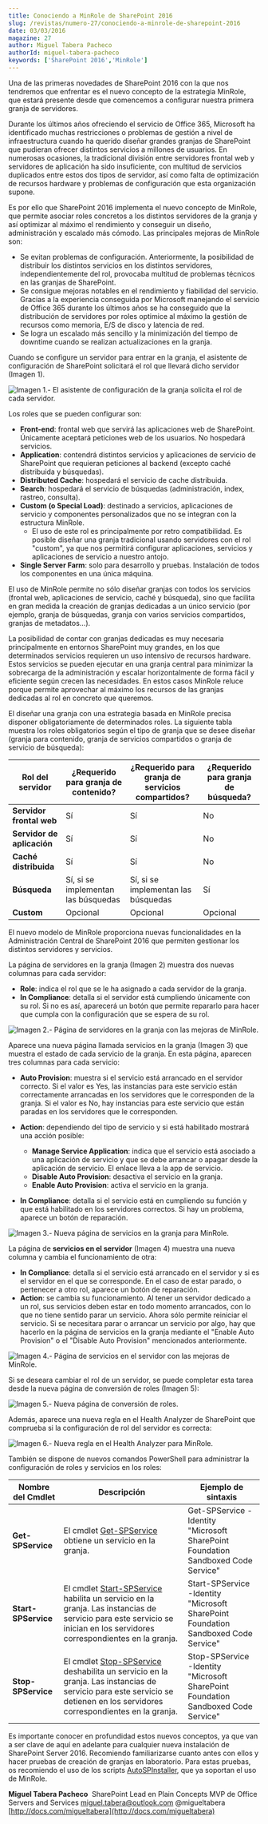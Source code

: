 ```yaml
---
title: Conociendo a MinRole de SharePoint 2016
slug: /revistas/numero-27/conociendo-a-minrole-de-sharepoint-2016
date: 03/03/2016
magazine: 27
author: Miguel Tabera Pacheco
authorId: miguel-tabera-pacheco
keywords: ['SharePoint 2016','MinRole']
---
```






​Una de las primeras novedades de SharePoint 2016 con la que nos tendremos que enfrentar es el nuevo concepto de la estrategia MinRole, que estará presente desde que comencemos a configurar nuestra primera granja de servidores.

Durante los últimos años ofreciendo el servicio de Office 365, Microsoft ha identificado muchas restricciones o problemas de gestión a nivel de infraestructura cuando ha querido diseñar grandes granjas de SharePoint que pudieran ofrecer distintos servicios a millones de usuarios. En numerosas ocasiones, la tradicional división entre servidores frontal web y servidores de aplicación ha sido insuficiente, con multitud de servicios duplicados entre estos dos tipos de servidor, así como falta de optimización de recursos hardware y problemas de configuración que esta organización supone.

Es por ello que SharePoint 2016 implementa el nuevo concepto de MinRole, que permite asociar roles concretos a los distintos servidores de la granja y así optimizar al máximo el rendimiento y conseguir un diseño, administración y escalado más cómodo. Las principales mejoras de MinRole son:

- Se evitan problemas de configuración. Anteriormente, la posibilidad de distribuir los distintos servicios en los distintos servidores, independientemente del rol, provocaba multitud de problemas técnicos en las granjas de SharePoint.
- Se consigue mejoras notables en el rendimiento y fiabilidad del servicio. Gracias a la experiencia conseguida por Microsoft manejando el servicio de Office 365 durante los últimos años se ha conseguido que la distribución de servidores por roles optimice al máximo la gestión de recursos como memoria, E/S de disco y latencia de red.
- Se logra un escalado más sencillo y la minimización del tiempo de downtime cuando se realizan actualizaciones en la granja.


Cuando se configure un servidor para entrar en la granja, el asistente de configuración de SharePoint solicitará el rol que llevará dicho servidor (Imagen 1).

![Imagen 1.- El asistente de configuración de la granja solicita el rol de cada servidor.](../../../images/numero27/conociendo-a-minrole-de-sharepoint-2016/image1.png)

Los roles que se pueden configurar son:

- **Front-end**: frontal web que servirá las aplicaciones web de SharePoint. Únicamente aceptará peticiones web de los usuarios. No hospedará servicios.
- **Application**: contendrá distintos servicios y aplicaciones de servicio de SharePoint que requieran peticiones al backend (excepto caché distribuida y búsquedas).
- **Distributed Cache**: hospedará el servicio de cache distribuida.
- **Search**: hospedará el servicio de búsquedas (administración, index, rastreo, consulta).
- **Custom (o Special Load)**: destinado a servicios, aplicaciones de servicio y componentes personalizados que no se integran con la estructura MinRole.
    - El uso de este rol es principalmente por retro compatibilidad. Es posible diseñar una granja tradicional usando servidores con el rol "custom", ya que nos permitirá configurar aplicaciones, servicios y aplicaciones de servicio a nuestro antojo.
- **Single Server Farm**: solo para desarrollo y pruebas. Instalación de todos los componentes en una única máquina.


El uso de MinRole permite no sólo diseñar granjas con todos los servicios (frontal web, aplicaciones de servicio, caché y búsqueda), sino que facilita en gran medida la creación de granjas dedicadas a un único servicio (por ejemplo, granja de búsquedas, granja con varios servicios compartidos, granjas de metadatos…).

La posibilidad de contar con granjas dedicadas es muy necesaria principalmente en entornos SharePoint muy grandes, en los que determinados servicios requieren un uso intensivo de recursos hardware. Estos servicios se pueden ejecutar en una granja central para minimizar la sobrecarga de la administración y escalar horizontalmente de forma fácil y eficiente según crecen las necesidades. En estos casos MinRole reluce porque permite aprovechar al máximo los recursos de las granjas dedicadas al rol en concreto que queremos.

El diseñar una granja con una estrategia basada en MinRole precisa disponer obligatoriamente de determinados roles. La siguiente tabla muestra los roles obligatorios según el tipo de granja que se desee diseñar (granja para contenido, granja de servicios compartidos o granja de servicio de búsqueda):


| **Rol del servidor** | **¿Requerido para granja de contenido?** | **¿Requerido para granja de servicios compartidos?** | **¿Requerido para granja de búsqueda?** |
| --- | --- | --- | --- |
| **Servidor frontal web** | Sí | Sí | No |
| **Servidor de aplicación** | Sí | Sí | No |
| **Caché distribuida** | Sí | Sí | No |
| **Búsqueda** | Sí, si se implementan las búsquedas | Sí, si se implementan las búsquedas | Sí |
| **Custom** | Opcional | Opcional | Opcional |




El nuevo modelo de MinRole proporciona nuevas funcionalidades en la Administración Central de SharePoint 2016 que permiten gestionar los distintos servidores y servicios.

La página de servidores en la granja (Imagen 2) muestra dos nuevas columnas para cada servidor:

- **Role**: indica el rol que se le ha asignado a cada servidor de la granja.
- **In Compliance**: detalla si el servidor está cumpliendo únicamente con su rol. Si no es así, aparecerá un botón que permite repararlo para hacer que cumpla con la configuración que se espera de su rol.


![Imagen 2.- Página de servidores en la granja con las mejoras de MinRole.](../../../images/numero27/conociendo-a-minrole-de-sharepoint-2016/image2.jpeg)

Aparece una nueva página llamada servicios en la granja (Imagen 3) que muestra el estado de cada servicio de la granja. En esta página, aparecen tres columnas para cada servicio:

- **Auto Provision**: muestra si el servicio está arrancado en el servidor correcto. Si el valor es Yes, las instancias para este servicio están correctamente arrancadas en los servidores que le corresponden de la granja. Si el valor es No, hay instancias para este servicio que están paradas en los servidores que le corresponden.
- **Action**: dependiendo del tipo de servicio y si está habilitado mostrará una acción posible:
    - **Manage Service Application**: indica que el servicio está asociado a una aplicación de servicio y que se debe arrancar o apagar desde la aplicación de servicio. El enlace lleva a la app de servicio.
    - **Disable Auto Provision**: desactiva el servicio en la granja.
    - **Enable Auto Provision**: activa el servicio en la granja.


- **In Compliance**: detalla si el servicio está en cumpliendo su función y que está habilitado en los servidores correctos. Si hay un problema, aparece un botón de reparación.


![Imagen 3.- Nueva página de servicios en la granja para MinRole.](../../../images/numero27/conociendo-a-minrole-de-sharepoint-2016/image3.png)

La página de **servicios en el servidor** (Imagen 4) muestra una nueva columna y cambia el funcionamiento de otra:

- **In Compliance**: detalla si el servicio está arrancado en el servidor y si es el servidor en el que se corresponde. En el caso de estar parado, o pertenecer a otro rol, aparece un botón de reparación.
- **Action**: se cambia su funcionamiento. Al tener un servidor dedicado a un rol, sus servicios deben estar en todo momento arrancados, con lo que no tiene sentido parar un servicio. Ahora sólo permite reiniciar el servicio. Si se necesitara parar o arrancar un servicio por algo, hay que hacerlo en la página de servicios en la granja mediante el "Enable Auto Provision" o el "Disable Auto Provision" mencionados anteriormente.


![Imagen 4.- Página de servicios en el servidor con las mejoras de MinRole.](../../../images/numero27/conociendo-a-minrole-de-sharepoint-2016/image4.jpeg)

Si se deseara cambiar el rol de un servidor, se puede completar esta tarea desde la nueva página de conversión de roles (Imagen 5):

![Imagen 5.- Nueva página de conversión de roles.](../../../images/numero27/conociendo-a-minrole-de-sharepoint-2016/image5.png)

Además, aparece una nueva regla en el Health Analyzer de SharePoint que comprueba si la configuración de rol del servidor es correcta:

![Imagen 6.- Nueva regla en el Health Analyzer para MinRole.](../../../images/numero27/conociendo-a-minrole-de-sharepoint-2016/image6.jpeg)

También se dispone de nuevos comandos PowerShell para administrar la configuración de roles y servicios en los roles:


| **Nombre del Cmdlet** | **Descripción** | **Ejemplo de sintaxis** |
| --- | --- | --- |
| **Get-SPService** | El cmdlet [Get-SPService](https://msdn.microsoft.com/es-es/mt427448%28v=office.16%29) obtiene un servicio en la granja. | Get-SPService -Identity "Microsoft SharePoint Foundation Sandboxed Code Service" |
| **Start-SPService** | El cmdlet [Start-SPService](https://msdn.microsoft.com/es-es/mt427447%28v=office.16%29) habilita un servicio en la granja. Las instancias de servicio para este servicio se inician en los servidores correspondientes en la granja. | Start-SPService -Identity "Microsoft SharePoint Foundation Sandboxed Code Service" |
| **Stop-SPService** | El cmdlet [Stop-SPService](https://msdn.microsoft.com/es-es/mt427446%28v=office.16%29) deshabilita un servicio en la granja. Las instancias de servicio para este servicio se detienen en los servidores correspondientes en la granja. | Stop-SPService -Identity "Microsoft SharePoint Foundation Sandboxed Code Service" |




Es importante conocer en profundidad estos nuevos conceptos, ya que van a ser clave de aquí en adelante para cualquier nueva instalación de SharePoint Server 2016. Recomiendo familiarizarse cuanto antes con ellos y hacer pruebas de creación de granjas en laboratorio. Para estas pruebas, os recomiendo el uso de los scripts [AutoSPInstaller](http://autospinstaller.codeplex.com/), que ya soportan el uso de MinRole.



**Miguel Tabera Pacheco**
 SharePoint Lead en Plain Concepts 
MVP de Office Servers and Services
 miguel.tabera@outlook.com
 @migueltabera
 [http://docs.com/migueltabera](http://docs.com/migueltabera)


